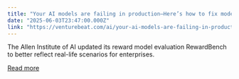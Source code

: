 ```yaml
---
title: "Your AI models are failing in production—Here’s how to fix model selection"
date: "2025-06-03T23:47:00.000Z"
link: "https://venturebeat.com/ai/your-ai-models-are-failing-in-production-heres-how-to-fix-model-selection/"
---
```


The Allen Institute of AI updated its reward model evaluation RewardBench to better reflect real-life scenarios for enterprises.

[Read more](https://venturebeat.com/ai/your-ai-models-are-failing-in-production-heres-how-to-fix-model-selection/)
